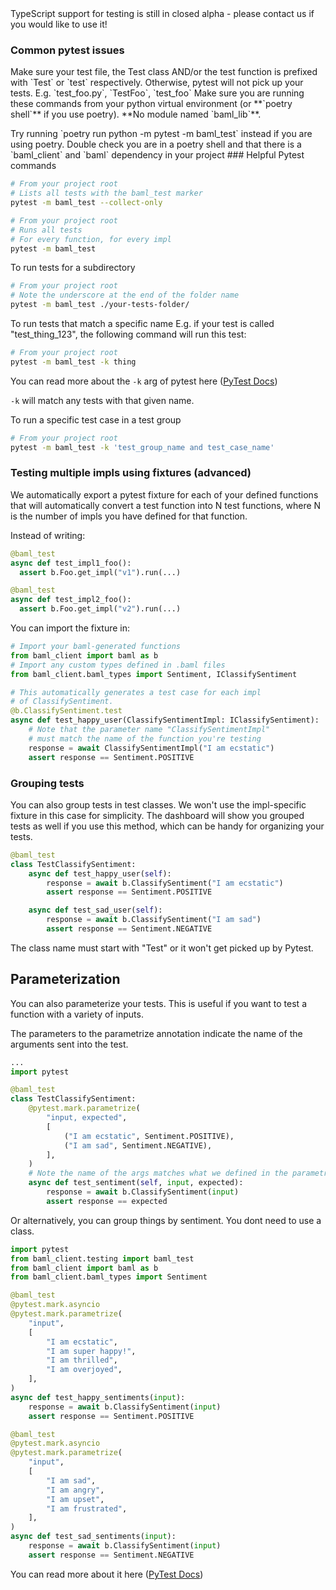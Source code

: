 
<Warning>
    TypeScript support for testing is still in closed alpha - please contact us if you would like to use it!
</Warning>

### Common pytest issues
<Warning>
  Make sure your test file, the Test class AND/or the test function is prefixed with `Test` or `test` respectively. Otherwise, pytest will not pick up your tests. E.g. `test_foo.py`, `TestFoo`, `test_foo`
</Warning>

<Warning>
  Make sure you are running these commands from your python virtual environment
  (or **`poetry shell`** if you use poetry).
</Warning>

<Warning>
**No module named `baml_lib`**. <p/>
Try running `poetry run python -m pytest -m baml_test` instead if you are using poetry. Double check you are in a poetry shell and that there is a `baml_client` and `baml` dependency in your project
</Warning>
### Helpful Pytest commands


```bash
# From your project root
# Lists all tests with the baml_test marker
pytest -m baml_test --collect-only
```

```bash
# From your project root
# Runs all tests
# For every function, for every impl
pytest -m baml_test
```

To run tests for a subdirectory

```bash
# From your project root
# Note the underscore at the end of the folder name
pytest -m baml_test ./your-tests-folder/
```

To run tests that match a specific name
E.g. if  your test is called "test_thing_123", the following command will run this test:

```bash
# From your project root
pytest -m baml_test -k thing
```

You can read more about the `-k` arg of pytest here ([PyTest Docs](https://docs.pytest.org/en/latest/example/markers.html#using-k-expr-to-select-tests-based-on-their-name))

`-k` will match any tests with that given name.

To run a specific test case in a test group

```bash
# From your project root
pytest -m baml_test -k 'test_group_name and test_case_name'
```

### Testing multiple impls using fixtures (advanced)
We automatically export a pytest fixture for each of your defined functions that will automatically convert a test function into N test functions, where N is the number of impls you have defined for that function.

Instead of writing:
```python
@baml_test
async def test_impl1_foo():
  assert b.Foo.get_impl("v1").run(...)

@baml_test
async def test_impl2_foo():
  assert b.Foo.get_impl("v2").run(...)
```

You can import the fixture in:

```python Test Function
# Import your baml-generated functions
from baml_client import baml as b
# Import any custom types defined in .baml files
from baml_client.baml_types import Sentiment, IClassifySentiment

# This automatically generates a test case for each impl
# of ClassifySentiment.
@b.ClassifySentiment.test
async def test_happy_user(ClassifySentimentImpl: IClassifySentiment):
    # Note that the parameter name "ClassifySentimentImpl"
    # must match the name of the function you're testing
    response = await ClassifySentimentImpl("I am ecstatic")
    assert response == Sentiment.POSITIVE
```

### Grouping tests
You can also group tests in test classes. We won't use the impl-specific fixture in this case for simplicity.
The dashboard will show you grouped tests as well if you use this method, which can be handy for organizing your tests.


```python
@baml_test
class TestClassifySentiment:
    async def test_happy_user(self):
        response = await b.ClassifySentiment("I am ecstatic")
        assert response == Sentiment.POSITIVE

    async def test_sad_user(self):
        response = await b.ClassifySentiment("I am sad")
        assert response == Sentiment.NEGATIVE
```

<Tip> 
The class name must start with "Test" or it won't get picked up by Pytest.
</Tip>

## Parameterization
You can also parameterize your tests. This is useful if you want to test a function with a variety of inputs.

The parameters to the parametrize annotation indicate the name of the arguments sent into the test.

```python
...
import pytest

@baml_test
class TestClassifySentiment:
    @pytest.mark.parametrize(
        "input, expected",
        [
            ("I am ecstatic", Sentiment.POSITIVE),
            ("I am sad", Sentiment.NEGATIVE),
        ],
    )
    # Note the name of the args matches what we defined in the parametrize annotation. The first arg is "self" since this is inside a class.
    async def test_sentiment(self, input, expected):
        response = await b.ClassifySentiment(input)
        assert response == expected
```
Or alternatively, you can group things by sentiment. You dont need to use a class.

```python
import pytest
from baml_client.testing import baml_test
from baml_client import baml as b
from baml_client.baml_types import Sentiment

@baml_test
@pytest.mark.asyncio
@pytest.mark.parametrize(
    "input",
    [
        "I am ecstatic",
        "I am super happy!",
        "I am thrilled",
        "I am overjoyed",
    ],
)
async def test_happy_sentiments(input):
    response = await b.ClassifySentiment(input)
    assert response == Sentiment.POSITIVE

@baml_test
@pytest.mark.asyncio
@pytest.mark.parametrize(
    "input",
    [
        "I am sad",
        "I am angry",
        "I am upset",
        "I am frustrated",
    ],
)
async def test_sad_sentiments(input):
    response = await b.ClassifySentiment(input)
    assert response == Sentiment.NEGATIVE
```



You can read more about it here ([PyTest Docs](https://docs.pytest.org/en/latest/parametrize.html))
